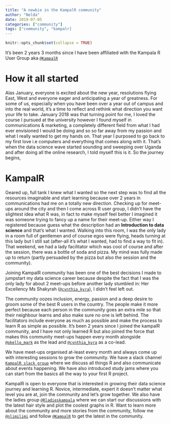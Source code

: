 ```yaml
---
title: "A newbie in the KampalR community"
author: "Nelda"
date: 2019-07-05
categories: ["community"]
tags: ["community", "kampalr]
---
```


```r
knitr::opts_chunk$set(collapse = TRUE)
```

It’s been 2 years 3 months since I have been affiliated with the Kampala R User Group aka [`@KampalR`](https://twitter.com/kampalR?s=17)

# How it all started

Alas January, everyone is excited about the new year, resolutions flying East, West and everyone eager and anticipating a year of greatness. For some of us, especially when you have been over a year out of campus and into the real world, it’s a time to reflect and rethink what direction you want your life to take.
January 2018 was that turning point for me, I loved the course I pursued at the university however I found myself in communications & marketing, a completely different field from what I had ever envisioned I would be doing and so so far away from my passion and what I really wanted to get my hands on. 
That year I purposed to go back to my first love i.e computers and everything that comes along with it. That’s when the data science wave started sounding and sweeping over Uganda and after doing all the online research, I told myself this is it.
So the journey begins,
 
# KampalR

Geared up, full tank I knew what I wanted so the next step was to find all the resources imaginable and start learning because over 2 years in communications had me on a totally new direction.
Checking up for meet-ups around the city and then I come across R user group, I didn’t have the slightest idea what R was, in fact to make myself feel better I imagined it was someone trying to fancy up a name for their meet-up. 
Either way I registered because guess what the description had an **Introduction to data science** and that’s what I wanted.
Walking into this room, I was the only lady in a room full of gentlemen and of course egos were flying, heads turning at this lady but I still sat (after-all it’s what I wanted, had to find a way to fit in). 
That weekend, we had a lady facilitator which was cool of course and after the session, there was a bottle of soda and pizza. My mind was fully made up to return (partly persuaded by the pizza but also the session and the community). 

Joining KampalR community has been one of the best decisions I made to jumpstart my data science 
career because despite the fact that I was the only lady for about 2 meet-ups before another lady 
stumbled in: Her Excellency Ms Shakyrah ([`@cynthia_kyra`](https://twitter.com/cynthia_kyra?s=17)), I didn’t feel left out.

The community oozes inclusion, energy, passion and a deep desire to groom some of the best R users in the country. The people make it more perfect because each person in the community goes an extra mile so that their neighbour learns and also make sure no one is left behind. 
The facilitators include everyone as much as possible and make the process to learn R as simple as possible.
It’s been 2 years since I joined the kampalR community, and I have not only learned R but also joined the force that makes this community meet-ups happen every month alongside [`@okello_mark`](https://twitter.com/okello_mark?s=17) as the lead and [`@cynthia_kyra`](https://twitter.com/cynthia_kyra?s=17) as a co-lead.

We have meet-ups organised at-least every month and always come up with interesting sessions to grow the community. 
We have a slack channel [`KampalR slack group`](http://kampalr.slack.com/) where we discuss all things R and also communicate about events happening. 
We have also introduced study jams where you can start from the basics all the way to your first R project.

KampalR is open to everyone that is interested in growing their data science journey and learning R. Novice, intermediate, expert it doesn’t matter what level you are at, join the community and let’s grow together.
We also have the ladies group [`@Rladieskampala`](https://twitter.com/Rladieskampala?s=17) where we can start our discussions with the latest hair style and plot the coolest graphs in R.
Want to learn more about the community and more stories from the community, follow me [`@nlimilimi`](http://twitter.com/nlimilimi) and follow [`@KampalR`](https://twitter.com/kampalR) to get the latest in the community.
